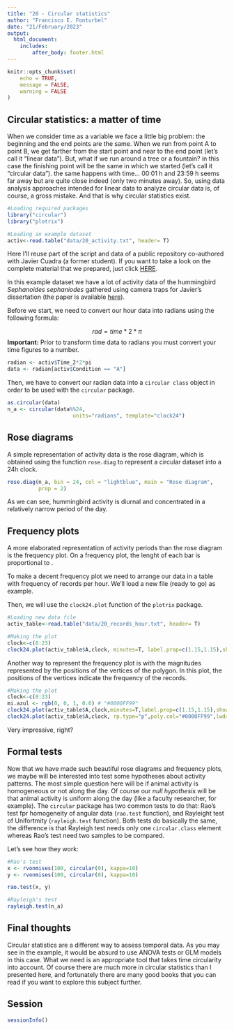 ```yaml
---
title: "20 - Circular statistics"
author: "Francisco E. Fonturbel"
date: "21/February/2023"
output: 
  html_document:
    includes:
        after_body: footer.html
---
```


```r
knitr::opts_chunk$set(
	echo = TRUE,
	message = FALSE,
	warning = FALSE
)
```

## Circular statistics: a matter of time

When we consider time as a variable we face a little big problem: the beginning and the end points are the same. When we run from point A to point B, we get farther from the start point and near to the end point (let's call it "linear data"). But, what if we run around a tree or a fountain? in this case the finishing point will be the same in which we started (let's call it "circular data"). the same happens with time... 00:01 h and 23:59 h seems far away but are quite close indeed (only two minutes away). So, using data analysis approaches intended for linear data to analyze circular data is, of course, a gross mistake. And that is why circular statistics exist.


```r
#Loading required packages
library("circular")
library("plotrix")

#Loading an example dataset
activ<-read.table("data/20_activity.txt", header= T)
```

Here I'll reuse part of the script and data of a public repository co-authored with Javier Cuadra (a former student). If you want to take a look on the complete material that we prepared, just click [HERE](https://github.com/fonturbel-lab/AnimActivity).

In this example dataset we have a lot of activity data of the hummingbird _Sephanoides sephaniodes_ gathered using camera traps for Javier's dissertation (the paper is available [here](https://link.springer.com/article/10.1007/s10530-021-02519-2)).

Before we start, we need to convert our hour data into radians using the following formula:

$$
rad=time*2*{\pi}
$$
**Important:** Prior to transform time data to radians you must convert your time figures to a number.

```r
radian <- activ$Time_2*2*pi
data <- radian[activ$Condition == "A"]
```

Then, we have to convert our radian data into a `circular class` object in order to be used with the `circular` package.

```r

as.circular(data)
n_a <- circular(data%%24, 
                     units="radians", template="clock24")

```


## Rose diagrams

A simple representation of activity data is the rose diagram, which is obtained using the function `rose.diag` to represent a circular dataset into a 24h clock.

```r
rose.diag(n_a, bin = 24, col = "lightblue", main = "Rose diagram", 
          prop = 2)
```

As we can see, hummingbird activity is diurnal and concentrated in a relatively narrow period of the day.


## Frequency plots

A more elaborated representation of activity periods than the rose diagram is the frequency plot. On a frequency plot, the lenght of each bar is proportional to .

To make a decent frequency plot we need to arrange our data in a table with frequency of records per hour. We'll load a new file (ready to go) as example.

Then, we will use the `clock24.plot` function of the `plotrix` package.

```r
#Loading new data file
activ_table<-read.table("data/20_records_hour.txt", header= T)

#Making the plot
clock<-c(0:23) 
clock24.plot(activ_table$A,clock, minutes=T, label.prop=c(1.15,1.15),show.grid.labels = 3,  show.grid=T, grid.bg="white", grid.left=T,grid.col="black",rad.col="black", rp.type="r",lwd=5,line.col="blue",lty=1, main="",add=F)
```

Another way to represent the frequency plot is with the magnitudes represented by the positions of the vertices of the polygon. In this plot, the positions of the vertices indicate the frequency of the records.

```r

#Making the plot
clock<-c(0:23) 
mi.azul <- rgb(0, 0, 1, 0.6) # "#0000FF99"
clock24.plot(activ_table$A,clock,minutes=T,label.prop=c(1.15,1.15),show.grid.labels = 3, rp.type="s",point.symbols=16,point.col="#0000FF99",add=F)
clock24.plot(activ_table$A,clock, rp.type="p",poly.col="#0000FF99",lwd=4,line.col="#0000FF99",lty=1, main="",add=T) 


```

Very impressive, right?


## Formal tests

Now that we have made such beautiful rose diagrams and frequency plots, we maybe will be interested into test some hypotheses about activity patterns. The most simple question here will be if animal activity is homogeneous or not along the day. Of course our _null hypothesis_ will be that animal activity is uniform along the day (like a faculty researcher, for example). The `circular` package has two common tests to do that: Rao's test fpr homogeneity of angular data (`rao.test` function), and Rayleight test of Unifortmity (`rayleigh.test` function). Both tests do basically the same, the difference is that Rayleigh test needs only one `circular.class` element whereas Rao's test need two samples to be compared.

Let's see how they work:

```r
#Rao's test
x <- rvonmises(100, circular(0), kappa=10)
y <- rvonmises(100, circular(0), kappa=10)

rao.test(x, y)

#Rayleigh's test
rayleigh.test(n_a)
```


## Final thoughts

Circular statistics are a different way to assess temporal data. As you may see in the example, it would be absurd to use ANOVA tests or GLM models in this case. What we need is an appropriate tool that takes time circularity into account. Of course there are much more in circular statistics than I presented here, and fortunately there are many good books that you can read if you want to explore this subject further.


## Session

```r
sessionInfo()
```